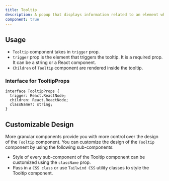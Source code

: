```yaml
---
title: Tooltip
description: A popup that displays information related to an element when the element receives keyboard focus or the mouse hovers over it.
component: true
---
```


<ComponentPreview name="tooltip-demo" />

## Usage
- `Tooltip` component takes in `trigger` prop.
- `trigger` prop is the element that triggers the tooltip. It is a required prop. It can be a string or a React component.
- `Children` of `Tooltip` component are rendered inside the tooltip.

### Interface for TooltipProps
```tsx
interface TooltipProps {
  trigger: React.ReactNode;
  children: React.ReactNode;
  className?: string;
}
```

## Customizable Design

More granular components provide you with more control over the design of the `Tooltip` component. You can customize the design of the `Tooltip` component by using the following sub-components:

<ComponentPreview
  name="tooltip-granular"
/>

- Style of every sub-component of the Tooltip component can be customized using the `className` prop.
- Pass in a `CSS class` or use `Tailwind CSS` utility classes to style the Tooltip component.
